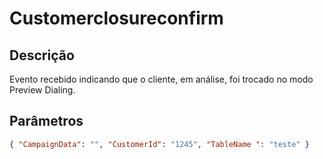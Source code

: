 # Customerclosureconfirm

## Descrição

Evento recebido indicando que o cliente, em análise, foi trocado no modo Preview Dialing.

## Parâmetros

```json copy
{ "CampaignData": "", "CustomerId": "1245", "TableName ": "teste" }
```
